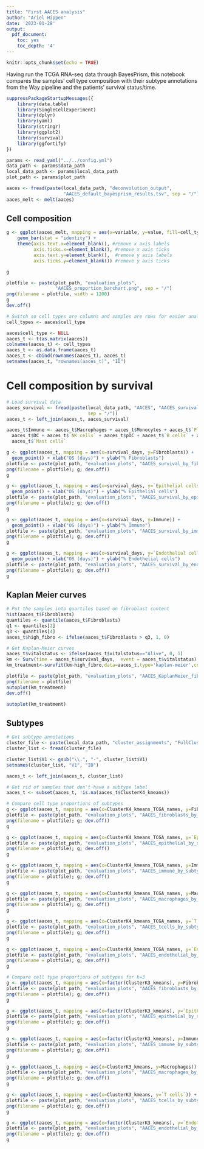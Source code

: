 ```yaml
---
title: "First AACES analysis"
author: "Ariel Hippen"
date: '2023-01-28'
output:  
  pdf_document:
    toc: yes
    toc_depth: '4'
---
```


```r
knitr::opts_chunk$set(echo = TRUE)
```

Having run the TCGA RNA-seq data through BayesPrism, this notebook compares the samples' cell type composition with their subtype annotations from the Way pipeline and the patients' survival status/time.

```r
suppressPackageStartupMessages({
    library(data.table)
    library(SingleCellExperiment)
    library(dplyr)
    library(yaml)
    library(stringr)
    library(ggplot2)
    library(survival)
    library(ggfortify)
})

params <- read_yaml("../../config.yml")
data_path <- params$data_path
local_data_path <- params$local_data_path
plot_path <- params$plot_path
```

```r
aaces <- fread(paste(local_data_path, "deconvolution_output",
                     "AACES_default_bayesprism_results.tsv", sep = "/"))
aaces_melt <- melt(aaces)
```


## Cell composition

```r
g <- ggplot(aaces_melt, mapping = aes(x=variable, y=value, fill=cell_type, color=cell_type)) +
    geom_bar(stat = "identity") + 
    theme(axis.text.x=element_blank(), #remove x axis labels
          axis.ticks.x=element_blank(), #remove x axis ticks
          axis.text.y=element_blank(),  #remove y axis labels
          axis.ticks.y=element_blank()) #remove y axis ticks

g

plotfile <- paste(plot_path, "evaluation_plots",
                  "AACES_proportion_barchart.png", sep = "/")
png(filename = plotfile, width = 1200)
g
dev.off()
```

```r
# Switch so cell types are columns and samples are rows for easier analysis
cell_types <- aaces$cell_type

aaces$cell_type <- NULL
aaces_t <- t(as.matrix(aaces))
colnames(aaces_t) <- cell_types
aaces_t <- as.data.frame(aaces_t)
aaces_t <- cbind(rownames(aaces_t), aaces_t)
setnames(aaces_t, "rownames(aaces_t)", "ID")
```

# Cell composition by survival

```r
# Load survival data
aaces_survival <- fread(paste(local_data_path, "AACES", "AACES_survival.tsv",
                              sep = "/"))
aaces_t <- left_join(aaces_t, aaces_survival)

aaces_t$Immune <- aaces_t$Macrophages + aaces_t$Monocytes + aaces_t$`Plasma cells` +
  aaces_t$DC + aaces_t$`NK cells` + aaces_t$pDC + aaces_t$`B cells` + aaces_t$ILC +
  aaces_t$`Mast cells`
```

```r
g <- ggplot(aaces_t, mapping = aes(x=survival_days, y=Fibroblasts)) +
  geom_point() + xlab("OS (days)") + ylab("% Fibroblasts")
plotfile <- paste(plot_path, "evaluation_plots", "AACES_survival_by_fibroblasts.png", sep = "/")
png(filename = plotfile); g; dev.off()
g

g <- ggplot(aaces_t, mapping = aes(x=survival_days, y=`Epithelial cells`)) +
  geom_point() + xlab("OS (days)") + ylab("% Epithelial cells")
plotfile <- paste(plot_path, "evaluation_plots", "AACES_survival_by_epithelial.png", sep = "/")
png(filename = plotfile); g; dev.off()
g

g <- ggplot(aaces_t, mapping = aes(x=survival_days, y=Immune)) +
  geom_point() + xlab("OS (days)") + ylab("% Immune")
plotfile <- paste(plot_path, "evaluation_plots", "AACES_survival_by_immune.png", sep = "/")
png(filename = plotfile); g; dev.off()
g

g <- ggplot(aaces_t, mapping = aes(x=survival_days, y=`Endothelial cells`)) +
  geom_point() + xlab("OS (days)") + ylab("% Endothelial cells")
plotfile <- paste(plot_path, "evaluation_plots", "AACES_survival_by_endothelial_cells.png", sep = "/")
png(filename = plotfile); g; dev.off()
g
```

## Kaplan Meier curves

```r
# Put the samples into quartiles based on fibroblast content
hist(aaces_t$Fibroblasts)
quantiles <- quantile(aaces_t$Fibroblasts)
q1 <- quantiles[2]
q3 <- quantiles[4]
aaces_t$high_fibro <- ifelse(aaces_t$Fibroblasts > q3, 1, 0)
```

```r
# Get Kaplan-Meier curves
aaces_t$vitalstatus <- ifelse(aaces_t$vitalstatus=="Alive", 0, 1)
km <- Surv(time = aaces_t$survival_days,  event = aaces_t$vitalstatus)
km_treatment<-survfit(km~high_fibro,data=aaces_t,type='kaplan-meier',conf.type='log')

plotfile <- paste(plot_path, "evaluation_plots", "AACES_KaplanMeier_fibroblasts.png", sep = "/")
png(filename = plotfile)
autoplot(km_treatment)
dev.off()

autoplot(km_treatment)
```

## Subtypes

```r
# Get subtype annotations
cluster_file <- paste(local_data_path, "cluster_assignments", "FullClusterMembership.csv", sep = "/")
cluster_list <- fread(cluster_file)

cluster_list$V1 <- gsub("\\.", "-", cluster_list$V1)
setnames(cluster_list, "V1", "ID")

aaces_t <- left_join(aaces_t, cluster_list)
```

```r
# Get rid of samples that don't have a subtype label
aaces_t <- subset(aaces_t, !is.na(aaces_t$ClusterK4_kmeans))
```


```r
# Compare cell type proportions of subtypes
g <- ggplot(aaces_t, mapping = aes(x=ClusterK4_kmeans_TCGA_names, y=Fibroblasts)) + geom_boxplot()
plotfile <- paste(plot_path, "evaluation_plots", "AACES_fibroblasts_by_subtype.png", sep = "/")
png(filename = plotfile); g; dev.off()
g

g <- ggplot(aaces_t, mapping = aes(x=ClusterK4_kmeans_TCGA_names, y=`Epithelial cells`)) + geom_boxplot()
plotfile <- paste(plot_path, "evaluation_plots", "AACES_epithelial_by_subtype.png", sep = "/")
png(filename = plotfile); g; dev.off()
g

g <- ggplot(aaces_t, mapping = aes(x=ClusterK4_kmeans_TCGA_names, y=Immune)) + geom_boxplot()
plotfile <- paste(plot_path, "evaluation_plots", "AACES_immune_by_subtype.png", sep = "/")
png(filename = plotfile); g; dev.off()
g

g <- ggplot(aaces_t, mapping = aes(x=ClusterK4_kmeans_TCGA_names, y=Macrophages)) + geom_boxplot()
plotfile <- paste(plot_path, "evaluation_plots", "AACES_macrophages_by_subtype.png", sep = "/")
png(filename = plotfile); g; dev.off()
g

g <- ggplot(aaces_t, mapping = aes(x=ClusterK4_kmeans_TCGA_names, y=`T cells`)) + geom_boxplot()
plotfile <- paste(plot_path, "evaluation_plots", "AACES_tcells_by_subtype.png", sep = "/")
png(filename = plotfile); g; dev.off()
g

g <- ggplot(aaces_t, mapping = aes(x=ClusterK4_kmeans_TCGA_names, y=`Endothelial cells`)) + geom_boxplot()
plotfile <- paste(plot_path, "evaluation_plots", "AACES_endothelial_by_subtype.png", sep = "/")
png(filename = plotfile); g; dev.off()
g
```


```r
# Compare cell type proportions of subtypes for k=3
g <- ggplot(aaces_t, mapping = aes(x=factor(ClusterK3_kmeans), y=Fibroblasts)) + geom_boxplot()
plotfile <- paste(plot_path, "evaluation_plots", "AACES_fibroblasts_by_subtype_k3.png", sep = "/")
png(filename = plotfile); g; dev.off()
g

g <- ggplot(aaces_t, mapping = aes(x=factor(ClusterK3_kmeans), y=`Epithelial cells`)) + geom_boxplot()
plotfile <- paste(plot_path, "evaluation_plots", "AACES_epithelial_by_subtype_k3.png", sep = "/")
png(filename = plotfile); g; dev.off()
g 

g <- ggplot(aaces_t, mapping = aes(x=factor(ClusterK3_kmeans), y=Immune)) + geom_boxplot()
plotfile <- paste(plot_path, "evaluation_plots", "AACES_immune_by_subtype_k3.png", sep = "/")
png(filename = plotfile); g; dev.off()
g

g <- ggplot(aaces_t, mapping = aes(x=ClusterK3_kmeans, y=Macrophages)) + geom_boxplot()
plotfile <- paste(plot_path, "evaluation_plots", "AACES_macrophages_by_subtype_k3.png", sep = "/")
png(filename = plotfile); g; dev.off()
g

g <- ggplot(aaces_t, mapping = aes(x=ClusterK3_kmeans, y=`T cells`)) + geom_boxplot()
plotfile <- paste(plot_path, "evaluation_plots", "AACES_tcells_by_subtype_k3.png", sep = "/")
png(filename = plotfile); g; dev.off()
g

g <- ggplot(aaces_t, mapping = aes(x=factor(ClusterK3_kmeans), y=`Endothelial cells`)) + geom_boxplot()
plotfile <- paste(plot_path, "evaluation_plots", "AACES_endothelial_by_subtype_k3.png", sep = "/")
png(filename = plotfile); g; dev.off()
g
```
